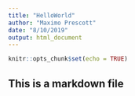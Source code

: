 ```yaml
---
title: "HelloWorld"
author: "Maximo Prescott"
date: "8/10/2019"
output: html_document
---
```


```r
knitr::opts_chunk$set(echo = TRUE)
```

## This is a markdown file


```r

```
